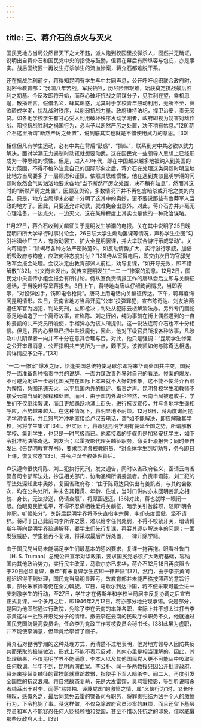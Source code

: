 ```yaml
---
---
---
```

title: 三、蒋介石的点火与灭火
---




国民党地方当局公然冒天下之大不韪，派人跑到校园里投弹杀人，固然并无确证，说明出自蒋介石和国民党中央的指使与鼓励，但蒋在幕后有所纵容与包庇，亦是事实。战后国统区一再发生打杀学生的流血惨案，蒋介石都难脱干系。

还在抗战胜利前夕，蒋得知昆明有学生与中共同声息，公开呼吁组织联合政府时，就密令教育部：“我国八年苦战，军民牺牲，历尽险阻艰难，始获奠定抗战最后胜利之初基。今反攻即将开始，而存心破坏抗战之阴谋分子，见胜利在望，乘机思逞，散播谣言，假借名义，肆其煽惑，尤其对于学校青年鼓动利用，无所不至，冀欲酿成学潮，扰乱战时秩序，以削弱抗战力量。政府维持法纪，捍卫治安，责无旁贷。如各地学校学生有甘心受人利用破坏秩序发动学潮者，政府即视为妨害对敌作战、阻挠抗战胜利之祸国行为，必当予以断然严厉之处置，决不稍有姑息。”[29]蒋介石这里所谓“断然严厉之处置”，说到底其实也就是不惜使用武力的意思。[30]

相信但凡有学生运动，必有中共在背后“鼓惑”、“操纵”，联系到对中共必欲以武力解决，面对学潮无力遏制时动辄就想要动武，这在国民党一些领导人思想上已经形成为一种思维的惯性。但是，进入40年代，即在中国越来越多地被纳入到美国的势力范围，不得不格外注意自己的国际形象之后，蒋介石在处理这类问题时明显地比地方当局要多了一层顾虑和谨慎。依照其思维惯性，他在遇到类似昆明学潮的问题时依然会气势汹汹地要求各地“当予断然严厉之处置，决不稍有姑息”，然而其这时的“断然严厉之处置”，因顾及舆论，多数情况下并不再包含暗杀或开枪之类的内容。只是，地方当局却未必都十分明了这其中的奥妙，更不要说那些有鲁莽军人当政的地方了。因此，只要还允许动武，就难免会出意外。对此，蒋介石亦并非毫无心理准备。一边点火，一边灭火，这在某种程度上其实也是他的一种政治谋略。

11月27日，蒋介石收到关麟征关于昆明发生学潮的电报。关在其中说明了25日晚昆明四所大学举行时事讨论会，26日联大学生煽动罢课等情况，声称学生企图“勾引裕滇纱厂工人，有掀动罢工、扩大全昆明罢课，并大举联合游行示威举动”。关向蒋请示：“除竭尽各种方法严密防范外，如反动情势扩大，实行游行示威，加倍诋毁政府与钧座，应取何种态度对付？”[31]侍从室得电后，即交由次日的官邸党政军会报会处理。会议决定由教育部派人前往，劝导复课，“如开导无效，即不惜解散”[32]。公文尚未发出，就传来昆明发生“一二·一”惨案的消息。12月2日，国民党中央宣传小组会报会有所讨论。侍从室负责情报工作的唐纵会后立即与关麟征通话，于当晚赶写呈蒋报告。3日上午，蒋特地向唐纵仔细询问情况，当即表示，“对投弹凶手，饬即电令枪毙”。唐马上用电话向关麟征传达。下午，蒋再度询问昆明情形。次日，云南省地方当局开庭“公审”投弹罪犯，宣布陈奇达、刘友治两退伍军官为凶犯，判处死刑，立即枪决；判处从犯陈云楼解渝法办。另外专门画蛇添足地编造了一个离奇故事，宣称陈、刘之行凶，纯为事前在街上偶然遇到的一自称姜凯的共产党员所唆使，手榴弹亦为该人所提供。这一说法连蒋介石也不十分相信。但是，蒋内心里早已把中共妖魔化，因此，他对下级官员所报各种故事，凡涉及中共阴谋者一向并不十分在意其合理与否。对此，他只是强调：“昆明学生惨案之公开审讯消息，公开指明共产党所为一点，颇不妥。该姜凯如何与陈奇达相遇，其详情应予公布。”[33]

“一二·一惨案”爆发之际，恰逢美国总统特使马歇尔即将来华调处国共冲突，国民党一面准备各种指责中共的说辞，一面力谋改善外界对自己的看法。惨案的爆发，不可避免地进一步恶化国民党在国际上本来就不大好的形象，这不能不使蒋介石颇为懊恼，急图迅速灭火，以平息国内外的批评、指责之声。昆明各校学生和教师不接受云南当局的解释和处置。而且，由于国内外舆论哗然，云南当局被迫收手，学生们不仅继续罢课，而且更加踊跃地涌上街头，进行抗议宣传，并与各地学生遥相呼应，声势越来越大。在这种情况下，蒋明显地不耐烦。12月6日，蒋两度询问昆明学潮情形，并且怒气冲冲地直接给卢汉去电话，谓“如不能解决，即应解散其学校，另将学生集训”[34]。但实际上，蒋眼见昆明学潮有蔓延全国之势，所谓解散学校、集训学生，也只是一时气极而已。他紧接着的步骤仍是加紧安抚学生，如下令批准枪决陈奇达、刘友治；以霍揆彰代理关麟征职务，命关赴渝报告；同时亲自发出《告昆明教育界书》，要求昆明各校教职员，“对全体学生剀切劝导，务令即日上课，恢复常态”[35]。并令卢汉全权处理善后。

卢汉遵命很快将陈、刘二犯执行死刑，发文通告，同时以省政府名义，函请云南省警备司令部军法处，抄送相关部门，协助通缉所谓姜凯者。负责审讯陈、刘二犯的军法处深知此中奥妙，复函省政府称：“由于陈奇达只供出有姜凯者，与其约会数次，均在公共处所，并未告其籍贯、年龄、住址，当时口供内亦未回明姜凯之相貌、身长，无法抄送，仍请查照”，将原函退还。[36]对此，蒋也就睁一眼闭一眼。他眼见民愤难平，不得不忍痛牺牲爱将关麟征，暗示关引咎辞职，随即“明令停职，听候处分”。关辞后昆明学界将矛头直指李宗黄，李却态度倨傲，坚不请辞。蒋碍于自己此前向李所许之愿，难以给李任何处罚，不得不咬紧牙关，暗请傅斯年等向昆明学界疏通解释，要学生们先行复课，再容其逐步解决李的问题；一面发狠威胁，学生若再不复课，将采取最后严厉处置，一律开除学籍。

由于国民党当局未能满足学生们最基本的惩凶要求，复课一拖再拖。眼看杜鲁门（H. S. Truman）总统公开宣示对华政策，要求国民党必须扩大政府基础，容纳国内其他政治势力，实行民主改革，马歇尔亦已来华，蒋介石12月18日再度限令于20日必须复课，重申“有未复课学生应即一律开除”[37]。然而，由于李宗黄问题迟迟得不到处理，国民党当局明显理亏，故教育部并未能严格按照蒋的意旨行事，部长朱家骅等仍在全力斡旋。17日，马歇尔到达中国，蒋不便采取可能会进一步刺激学生的行动，至27日，学生才在傅斯年和学校当局居中反复协调之后宣布正式复课。一个多月之后，即1946年2月12日，蒋亦部分地兑现承诺。说是部分，是因为他固然通过行政院，免除了李在云南的本兼各职，实际上并不想太过打击李宗黄这样一批铁杆忠党分子的情绪。撤去李在云南的民政厅长职务不久，他就通过国民党国防最高委员会，任命李为党政工作考核委员会秘书长。[38]此虽为虚职，并不能使李满意，但毕竟给李留了面子。

蒋介石对昆明学潮的这种处理方式，再清楚不过地表明，他对地方领导人因防共反共而采取的极端做法，形式上不能不表示反对，其内心里是相当理解的。因此，其处理结果，不仅昆明学界不能满意，李本人以及其他国民党人更不可能从中吸取到任何教训。半年不到，昆明再演血案。李公朴、闻一多两教授只因公开批评政府，蒋派来接替关麟征的霍揆彰就重蹈故辙，指使手下军人暗杀李、闻二人，再度引发全国性的抗议浪潮。蒋自然故态复萌，先是大发雷霆，臭骂霍揆彰，等到听说暗杀者纯系出于对李、闻辱“骂领袖、诬蔑党国”的激愤之情，属“义侠行为”时，又长吁短叹，感慨系之，最后同意免去霍的警备司令职务，将罪责归结为凶手个人的激愤行为，下令枪毙了事。蒋这样做，不仅免除政府官员涉案的麻烦，而且还留下基层党员和军人不能容忍任何人贬损领袖和党国，甚至不惜以死抗之的印象，借以威慑那些反政府人士。[39]